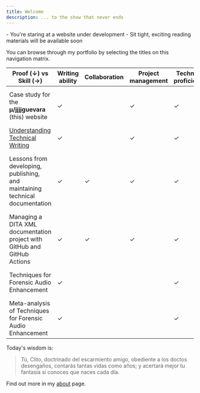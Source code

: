 ```yaml
---
title: Welcome
description: ... to the show that never ends
---
```


<Note title="Hi there!" type="success">
  - You're staring at a website under development
  - Sit tight, exciting reading materials will be available soon
</Note>

You can browse through my portfolio by selecting the titles on this navigation matrix.

| Proof (**↓**) vs Skill (**→**)                                               | Writing ability | Collaboration | Project management | Technical proficiency | Technologies                                                                       |
| ---------------------------------------------------------------------------- | --------------- | ------------- | ------------------ | ---------------- | ---------------------------------------------------------------------------------- |
| Case study for the **μ/jjjjguevara** (this) website                          | ✓               |               | ✓                  | ✓                | Git, GitHub, DITA XML, TypeScript, JavaScript, Next.js                             |
| [Understanding Technical Writing](/docs/articles/tech-writing-ontology)      | ✓               |               | ✓                  | ✓                |                                                                                    |
| Lessons from developing, publishing, and maintaining technical documentation | ✓               | ✓             | ✓                  | ✓                | Git, GitHub, DITA XML, Oxygen XML Editor, Google Docs, Adobe InDesign, LaTeX, etc  |
| Managing a DITA XML documentation project with GitHub and GitHub Actions     | ✓               | ✓             | ✓                  | ✓                | DITA XML, Git, GitHub                                                              |
| Techniques for Forensic Audio Enhancement                                    | ✓               |               |                    | ✓                | DITA XML, Reaper DAW, Figma, Adobe InDesign                                        |
| Meta-analysis of Techniques for Forensic Audio Enhancement                   | ✓               |               |                    | ✓                | DITA XML, Reaper DAW, Figma, Adobe InDesign                                        |



Today's wisdom is:
> Tú, Clito, doctrinado
del escarmiento amigo,
obediente a los doctos desengaños,
contarás tantas vidas como años;
y acertará mejor tu fantasía
si conoces que naces cada día.

Find out more in my [about](/docs/main/about) page.
